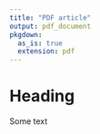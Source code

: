 ```yaml
---
title: "PDF article"
output: pdf_document
pkgdown:
  as_is: true
  extension: pdf
---
```


# Heading

Some text

